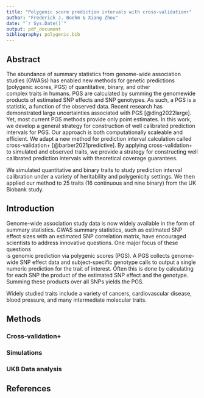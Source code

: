 ```yaml
---
title: "Polygenic score prediction intervals with cross-validation+"
author: "Frederick J. Boehm & Xiang Zhou"
date: "`r Sys.Date()`"
output: pdf_document
bibliography: polygenic.bib
---
```


## Abstract

The abundance of summary statistics from genome-wide association studies (GWASs) has enabled 
new methods for genetic predictions (polygenic scores, PGS) of quantitative, binary, and other  
complex traits in humans. PGS are calculated by summing the genomewide products of estimated SNP effects and SNP genotypes. As such, a PGS is a statistic, a function of the observed data. Recent research has demonstrated large uncertainties associated with PGS [@ding2022large]. Yet, most current PGS methods provide only point estimates. In this 
work, we develop a general strategy for construction of well calibrated prediction intervals for PGS. Our approach is both computationally scaleable and efficient. We adapt a new method for prediction interval calculation called cross-validation+ [@barber2021predictive]. By applying cross-validation+ to simulated and observed traits, we provide a strategy for constructing well calibrated prediction intervals with theoretical coverage guarantees.

We simulated quantitative and binary traits to study prediction interval calibration under a variety of heritability and polygenicity settings. We then applied our method to 25 traits (16 continuous and nine binary) from the UK Biobank study. 

## Introduction

Genome-wide association study data is now widely available in the form of summary statistics. GWAS summary statistics, such as estimated SNP effect sizes with an estimated SNP correlation matrix, have encouraged scientists to address innovative questions. One major focus of these questions  
is genomic prediction via polygenic scores (PGS). A PGS collects genome-wide SNP
effect data and subject-specific genotype calls to output a single numeric 
prediction for the trait of interest. Often this is done by calculating for each SNP the product of the estimated SNP effect and the genotype. Summing these products over all SNPs yields the PGS.



Widely studied traits include a variety of cancers, cardiovascular
disease, blood pressure, and many intermediate molecular traits. 

## Methods

### Cross-validation+

### Simulations

### UKB Data analysis






## References

